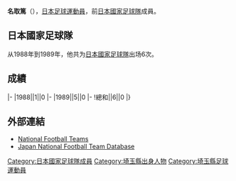 {{Infobox football biography
|name=名取篤
|image=
|fullname=名取篤
|birth_date={{Birth date and age|1961|11|12}}
|cityofbirth=[[埼玉縣|埼玉縣]]
|countryofbirth=[[日本|日本]]
|height=1.71 m
|position=[[中场|中场]]
|currentclub=
|years=1980-1994
|clubs=[[浦和紅鑽|三菱重工/浦和紅鑽]]
|caps(goals)=
|nationalyears=1988-1989
|nationalteam=[[日本國家足球隊|日本]]
|nationalcaps(goals)=6 (0)
}}
'''名取篤'''（{{Bd|1961年|11月12日||}}），[[日本|日本]][[足球|足球]][[運動員|運動員]]，前[[日本國家足球隊|日本國家足球隊]]成員。

==日本國家足球隊==
从1988年到1989年，他共为[[日本國家足球隊|日本國家足球隊]]出场6次。

==成績==
{{Football player national team statistics|JPN}}
|-
|1988||1||0
|-
|1989||5||0
|-
!總和||6||0
|}

==外部連結==
{{Reflist}}
*[http://www.national-football-teams.com/v2/player.php?id=35827 National Football Teams] {{Wayback|url=http://www.national-football-teams.com/v2/player.php?id=35827 |date=20121012185219 }}
*[https://web.archive.org/web/20160319072925/http://www.japannationalfootballteam.com/en/players/natori_atsushi.html Japan National Football Team Database]

{{Japan-sport-bio-stub}}
{{Soccer-player-stub}}
{{1979年世界青年錦標賽日本参赛名单}}

[[Category:日本國家足球隊成員|Category:日本國家足球隊成員]]
[[Category:埼玉縣出身人物|Category:埼玉縣出身人物]]
[[Category:埼玉縣足球運動員|Category:埼玉縣足球運動員]]